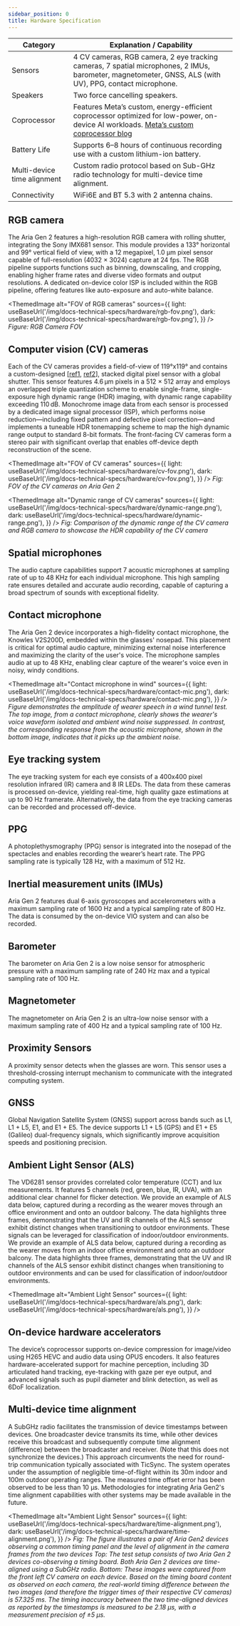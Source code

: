 ```yaml
---
sidebar_position: 0
title: Hardware Specification
---
```


| Category | Explanation / Capability |
| ----- | ----- |
| Sensors | 4 CV cameras, RGB camera, 2 eye tracking cameras, 7 spatial microphones, 2 IMUs, barometer, magnetometer, GNSS, ALS (with UV), PPG, contact microphone. |
| Speakers | Two force cancelling speakers. |
| Coprocessor | Features Meta’s custom, energy-efficient coprocessor optimized for low-power, on-device AI workloads. [Meta’s custom coprocessor blog](https://l.facebook.com/l.php?u=https%3A%2F%2Fwww.meta.com%2Fblog%2Forion-custom-silicon-chips-ip-blocks-accelerators-ar-algorithms-energy-efficiency-reality-labs%2F%3Fsrsltid%3DAfmBOoq4Vjv6esHFbv8o37XplbO4gevtB0uAFOTGJ6quMLtZsUgNgj6z&h=AT0mC5DIE66VmaG_IDLh2L8YcT60c50iBoUjBCZjjNWUh29srC6TaPCaxq8Ef_poTsOnu8k6U2raU9YvE18CM8ksbvwygDksfWKjT_xleuGh1jWuNiInUj3vLdRU8EG0UpJdyTPL4XzjicfasZ_XH7oi) |
| Battery Life | Supports 6–8 hours of continuous recording use with a custom lithium-ion battery. |
| Multi-device time alignment | Custom radio protocol based on Sub-GHz radio technology for multi-device time alignment. |
| Connectivity | WiFi6E and BT 5.3 with 2 antenna chains. |


## RGB camera
The Aria Gen 2 features a high-resolution RGB camera with rolling shutter, integrating the Sony IMX681 sensor. This module provides a 133° horizontal and 99° vertical field of view, with a 12 megapixel, 1.0 μm pixel sensor capable of full-resolution (4032 × 3024\) capture at 24 fps. The RGB pipeline supports functions such as binning, downscaling, and cropping, enabling higher frame rates and diverse video formats and output resolutions. A dedicated on-device color ISP is included within the RGB pipeline, offering features like auto-exposure and auto-white balance.

<ThemedImage
  alt="FOV of RGB cameras"
  sources={{
    light: useBaseUrl('/img/docs-technical-specs/hardware/rgb-fov.png'),
    dark: useBaseUrl('/img/docs-technical-specs/hardware/rgb-fov.png'),
  }}
/>
*Figure: RGB Camera FOV*

## Computer vision (CV) cameras
Each of the CV cameras provides a field-of-view of 119°x119° and contains a custom-designed \[[ref1](https://ieeexplore.ieee.org/abstract/document/9684032), [ref2](https://imagesensors.org/Past%20Workshops/2023%20Workshop/2023%20Papers/P44.pdf)\], stacked digital pixel sensor with a global shutter. This sensor features 4.6 µm pixels in a 512 × 512 array and employs an overlapped triple quantization scheme to enable single-frame, single-exposure high dynamic range (HDR) imaging, with dynamic range capability exceeding 110 dB. Monochrome image data from each sensor is processed by a dedicated image signal processor (ISP), which performs noise reduction—including fixed pattern and defective pixel correction—and implements a tuneable HDR tonemapping scheme to map the high dynamic range output to standard 8-bit formats. The front-facing CV cameras form a stereo pair with significant overlap that enables off-device depth reconstruction of the scene.

<ThemedImage
  alt="FOV of CV cameras"
  sources={{
    light: useBaseUrl('/img/docs-technical-specs/hardware/cv-fov.png'),
    dark: useBaseUrl('/img/docs-technical-specs/hardware/cv-fov.png'),
  }}
/>
*Fig: FOV of the CV cameras on Aria Gen 2*

<ThemedImage
  alt="Dynamic range of CV cameras"
  sources={{
    light: useBaseUrl('/img/docs-technical-specs/hardware/dynamic-range.png'),
    dark: useBaseUrl('/img/docs-technical-specs/hardware/dynamic-range.png'),
  }}
/>
*Fig: Comparison of the dynamic range of the CV camera and RGB camera to showcase the HDR capability of the CV camera*


## Spatial microphones
The audio capture capabilities support 7 acoustic microphones at sampling rate of up to 48 KHz for each individual microphone. This high sampling rate ensures detailed and accurate audio recording, capable of capturing a broad spectrum of sounds with exceptional fidelity.

## Contact microphone
The Aria Gen 2 device incorporates a high-fidelity contact microphone, the Knowles V2S200D, embedded within the glasses' nosepad. This placement is critical for optimal audio capture, minimizing external noise interference and maximizing the clarity of the user's voice. The microphone samples audio at up to 48 KHz, enabling clear capture of the wearer's voice even in noisy, windy conditions.

<ThemedImage
  alt="Contact microphone in wind"
  sources={{
    light: useBaseUrl('/img/docs-technical-specs/hardware/contact-mic.png'),
    dark: useBaseUrl('/img/docs-technical-specs/hardware/contact-mic.png'),
  }}
/>
*Figure demonstrates the amplitude of wearer speech in a wind tunnel test. The top image, from a contact microphone, clearly shows the wearer's voice waveform isolated and ambient wind noise suppressed. In contrast, the corresponding response from the acoustic microphone, shown in the bottom image, indicates that it picks up the ambient noise.*

## Eye tracking system
The eye tracking system for each eye consists of a 400x400 pixel resolution infrared (IR) camera and 8 IR LEDs. The data from these cameras is processed on-device, yielding real-time, high quality gaze estimations at up to 90 Hz framerate. Alternatively, the data from the eye tracking cameras can be recorded and processed off-device.

## PPG
A photoplethysmography (PPG) sensor is integrated into the nosepad of the spectacles and enables recording the wearer’s heart rate. The PPG sampling rate is typically 128 Hz, with a maximum of 512 Hz.

## Inertial measurement units (IMUs)
Aria Gen 2 features dual 6-axis gyroscopes and accelerometers with a maximum sampling rate of 1600 Hz and a typical sampling rate of 800 Hz. The data is consumed by the on-device VIO system and can also be recorded.

## Barometer
The barometer on Aria Gen 2 is a low noise sensor for atmospheric pressure with a maximum sampling rate of 240 Hz max and a typical sampling rate of 100 Hz.

## Magnetometer
The magnetometer on Aria Gen 2 is an ultra-low noise sensor with a maximum sampling rate of 400 Hz and a typical sampling rate of 100 Hz.

## Proximity Sensors
A proximity sensor detects when the glasses are worn. This sensor uses a threshold-crossing interrupt mechanism to communicate with the integrated computing system.

## GNSS
Global Navigation Satellite System (GNSS) support across bands such as L1, L1 \+ L5, E1, and E1 \+ E5. The device supports  L1 \+ L5 (GPS) and E1 \+ E5 (Galileo) dual-frequency signals, which significantly improve acquisition speeds and positioning precision.

## Ambient Light Sensor (ALS)
The VD6281 sensor provides correlated color temperature (CCT) and lux measurements. It features 5 channels (red, green, blue, IR, UVA), with an additional clear channel for flicker detection. We provide an example of ALS data below, captured during a recording as the wearer moves through an office environment and onto an outdoor balcony. The data highlights three frames, demonstrating that the UV and IR channels of the ALS sensor exhibit distinct changes when transitioning to outdoor environments. These signals can be leveraged for classification of indoor/outdoor environments. We provide an example of ALS data below, captured during a recording as the wearer moves from an indoor office environment and onto an outdoor balcony. The data highlights three frames, demonstrating that the UV and IR channels of the ALS sensor exhibit distinct changes when transitioning to outdoor environments and can be used for classification of indoor/outdoor environments.

<ThemedImage
  alt="Ambient Light Sensor"
  sources={{
    light: useBaseUrl('/img/docs-technical-specs/hardware/als.png'),
    dark: useBaseUrl('/img/docs-technical-specs/hardware/als.png'),
  }}
/>

## On-device hardware accelerators
The device’s coprocessor supports on-device compression for image/video using H265 HEVC and audio data using OPUS encoders. It also features hardware-accelerated support for machine perception, including 3D articulated hand tracking, eye-tracking with gaze per eye output, and advanced signals such as pupil diameter and blink detection, as well as 6DoF localization.

## Multi-device time alignment
A SubGHz radio facilitates the transmission of device timestamps between devices. One broadcaster device transmits its time, while other devices receive this broadcast and subsequently compute time alignment (difference) between the broadcaster and receiver. (Note that this does not synchronize the devices.) This approach circumvents the need for round-trip communication typically associated with TicSync. The system operates under the assumption of negligible time-of-flight within its 30m indoor and 100m outdoor operating ranges. The measured time offset error has been observed to be less than 10 μs. Methodologies for integrating Aria Gen2's time alignment capabilities with other systems may be made available in the future.

<ThemedImage
  alt="Ambient Light Sensor"
  sources={{
    light: useBaseUrl('/img/docs-technical-specs/hardware/time-alignment.png'),
    dark: useBaseUrl('/img/docs-technical-specs/hardware/time-alignment.png'),
  }}
/>
*Fig: The figure illustrates a pair of Aria Gen2 devices observing a common timing panel and the level of alignment in the camera frames from the two devices Top: The test setup consists of two Aria Gen 2 devices co-observing a timing board. Both Aria Gen 2 devices are time-aligned using a SubGHz radio. Bottom: These images were captured from the front left CV camera on each device. Based on the timing board content as observed on each camera, the real-world timing difference between the two images (and therefore the trigger times of their respective CV cameras) is 57.325 ms. The timing inaccuracy between the two time-aligned devices as reported by the timestamps is measured to be 2.18 μs, with a measurement precision of ±5 μs.*
